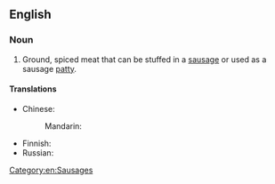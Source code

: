 {{also|sausagemeat}}
==English==

===Noun===
{{en-noun|~}}

# Ground, spiced meat that can be stuffed in a [[sausage]] or used as a sausage [[patty]].

====Translations====
{{trans-top|ground spiced meat that can be stuffed in a sausage}}
* Chinese:
*: Mandarin: {{t-needed|cmn}}
{{trans-mid}}
* Finnish: {{t+|fi|makkaramassa}}
* Russian: {{t-needed|ru}}
{{trans-bottom}}

[[Category:en:Sausages]]